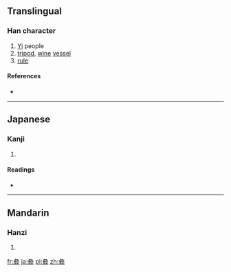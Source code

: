 {{also|彝}}
==Translingual==

===Han character===
{{Han char|rn=58|rad=彐|as=13|sn=16|four=|canj=女一火竹廿 (VMFHT)|ids=⿳[[彑]][[粉]][[廾]]}}

# [[Yi]] people
# [[tripod]], [[wine]] [[vessel]]
# [[rule]]

====References====
* {{Han ref|kx=0362.251|hdz=20962.150|uh=5F5C|ud=24412}}

----

==Japanese==

===Kanji===
{{ja-kanji|grade=|rs=彐13}}

# {{defn|lang=ja|sort=彐13}}

====Readings====
* {{ja-readings|on=[[い]] (i)|kun=[[つね]] (tsune)}}

----

==Mandarin==

===Hanzi===
{{cmn-hanzi|pin=[[yí]] ([[yi2]])|wg=i<sup>2</sup>}}

# {{defn|lang=cmn|sort=彐13}}

[[fr:彜]]
[[ja:彜]]
[[pl:彜]]
[[zh:彜]]